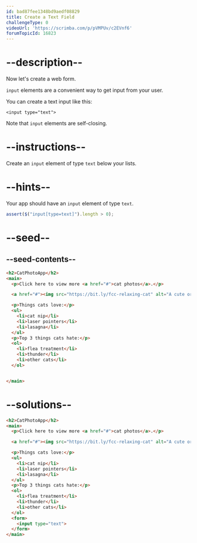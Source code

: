 ```yaml
---
id: bad87fee1348bd9aedf08829
title: Create a Text Field
challengeType: 0
videoUrl: 'https://scrimba.com/p/pVMPUv/c2EVnf6'
forumTopicId: 16823
---
```


# --description--

Now let's create a web form.

`input` elements are a convenient way to get input from your user.

You can create a text input like this:

`<input type="text">`

Note that `input` elements are self-closing.

# --instructions--

Create an `input` element of type `text` below your lists.

# --hints--

Your app should have an `input` element of type `text`.

```js
assert($("input[type=text]").length > 0);
```

# --seed--

## --seed-contents--

```html
<h2>CatPhotoApp</h2>
<main>
  <p>Click here to view more <a href="#">cat photos</a>.</p>

  <a href="#"><img src="https://bit.ly/fcc-relaxing-cat" alt="A cute orange cat lying on its back."></a>

  <p>Things cats love:</p>
  <ul>
    <li>cat nip</li>
    <li>laser pointers</li>
    <li>lasagna</li>
  </ul>
  <p>Top 3 things cats hate:</p>
  <ol>
    <li>flea treatment</li>
    <li>thunder</li>
    <li>other cats</li>
  </ol>


</main>
```

# --solutions--

```html
<h2>CatPhotoApp</h2>
<main>
  <p>Click here to view more <a href="#">cat photos</a>.</p>

  <a href="#"><img src="https://bit.ly/fcc-relaxing-cat" alt="A cute orange cat lying on its back."></a>

  <p>Things cats love:</p>
  <ul>
    <li>cat nip</li>
    <li>laser pointers</li>
    <li>lasagna</li>
  </ul>
  <p>Top 3 things cats hate:</p>
  <ol>
    <li>flea treatment</li>
    <li>thunder</li>
    <li>other cats</li>
  </ol>
  <form>
    <input type="text">
  </form>
</main>
```
